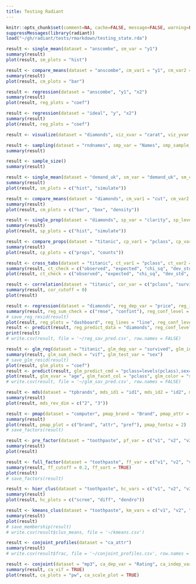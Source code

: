 ```yaml
---
title: Testing Radiant
---
```


```r
knitr::opts_chunk$set(comment=NA, cache=FALSE, message=FALSE, warning=FALSE)
suppressMessages(library(radiant))
load("~/gh/radiant/tests/rmarkdown/testing_state.rda")
```
```r
result <- single_mean(dataset = "anscombe", sm_var = "y1")
summary(result)
plot(result, sm_plots = "hist")
```

```r
result <- compare_means(dataset = "anscombe", cm_var1 = "y1", cm_var2 = c("x2", "y3"), cm_paired = "independent", cm_alternative = "two.sided", cm_sig_level = 0.95, cm_adjust = "none")
summary(result)
plot(result, cm_plots = "bar")
```

```r
result <- regression(dataset = "anscombe", "y1", "x2")
summary(result)
plot(result, reg_plots = "coef")
```


```r
result <- regression(dataset = "ideal", "y", "x2")
summary(result)
plot(result, reg_plots = "coef")
```

```r
result <- visualize(dataset = "diamonds", viz_xvar = "carat", viz_yvar = "price", viz_type = "scatter", viz_color = "clarity", viz_check = c("line", "loess"), viz_axes = c("log_x", "log_y"))
```

```r
result <- sampling(dataset = "rndnames", smp_var = "Names", smp_sample_size = 6)
summary(result)
```

```r
result <- sample_size()
summary(result)
```

```r
result <- single_mean(dataset = "demand_uk", sm_var = "demand_uk", sm_comp_value = 1750)
summary(result)
plot(result, sm_plots = c("hist", "simulate"))
```

```r
result <- compare_means(dataset = "diamonds", cm_var1 = "cut", cm_var2 = "price", cm_adjust = "bonf")
summary(result)
plot(result, cm_plots = c("bar", "box", "density"))
```

```r
result <- single_prop(dataset = "diamonds", sp_var = "clarity", sp_levels = "I1", sp_comp_value = 0.05)
summary(result)
plot(result, sp_plots = c("hist", "simulate"))
```

```r
result <- compare_props(dataset = "titanic", cp_var1 = "pclass", cp_var2 = "survived", cp_levels = "Yes")
summary(result)
plot(result, cp_plots = c("props", "counts"))
```

```r
result <- cross_tabs(dataset = "titanic", ct_var1 = "pclass", ct_var2 = "survived")
summary(result, ct_check = c("observed", "expected", "chi_sq", "dev_std", "dev_perc"))
plot(result, ct_check = c("observed", "expected", "chi_sq", "dev_std", "dev_perc"))
```

```r
result <- correlation(dataset = "titanic", cor_var = c("pclass", "survived", "sex", "age", "sibsp", "parch"))
summary(result, cor_cutoff = 0)
plot(result)
```

```r
result <- regression(dataset = "diamonds", reg_dep_var = "price", reg_indep_var = c("carat", "clarity"))
summary(result, reg_sum_check = c("rmse", "confint"), reg_conf_level = 0.99)
# save_reg_resid(result)
plot(result, reg_plots = "dashboard", reg_lines = "line", reg_conf_level = 0.99)
result <- predict(result, reg_predict_data = "diamonds", reg_conf_level = 0.99, reg_save_pred = TRUE)
print(result)
# write.csv(result, file = '~/reg_sav_pred.csv', row.names = FALSE)
```

```r
result <- glm_reg(dataset = "titanic", glm_dep_var = "survived", glm_indep_var = c("pclass", "sex", "age"), glm_levels = "Yes", glm_int_var = "pclass:sex")
summary(result, glm_sum_check = "vif", glm_test_var = "sex")
# save_glm_resid(result)
plot(result, glm_plots = "coef")
result <- predict(result, glm_predict_cmd = "pclass=levels(pclass),sex=levels(sex),age=seq(0,100,20)")
plot(result, glm_xvar = "age", glm_facet_col = "pclass", glm_color = "sex")
# write.csv(result, file = '~/glm_sav_pred.csv', row.names = FALSE)
```

```r
result <- mds(dataset = "tpbrands", mds_id1 = "id1", mds_id2 = "id2", mds_dis = "dissimilarity", mds_method = "non-metric", mds_dim_number = "3")
summary(result)
plot(result, mds_rev_dim = c("2", "3"))
```

```r
result <- pmap(dataset = "computer", pmap_brand = "Brand", pmap_attr = c("HighEnd", "Stylish", "Modern", "Value", "Dated", "Innovative"), pmap_pref = "Business", pmap_dim_number = "3")
summary(result)
plot(result, pmap_plot = c("brand", "attr", "pref"), pmap_fontsz = 2)
# save_factors(result)
```

```r
result <- pre_factor(dataset = "toothpaste", pf_var = c("v1", "v2", "v3", "v4", "v5", "v6"))
summary(result)
plot(result)
```

```r
result <- full_factor(dataset = "toothpaste", ff_var = c("v1", "v2", "v3", "v4", "v5", "v6"))
summary(result, ff_cutoff = 0.2, ff_sort = TRUE)
plot(result)
# save_factors(result)
```

```r
result <- hier_clus(dataset = "toothpaste", hc_vars = c("v1", "v2", "v3", "v4", "v5", "v6"))
summary(result)
plot(result, hc_plots = c("scree", "diff", "dendro"))
```

```r
result <- kmeans_clus(dataset = "toothpaste", km_vars = c("v1", "v2", "v3", "v4", "v5", "v6"), km_nr_clus = 3)
summary(result)
plot(result)
# save_membership(result)
# write.csv(result$clus_means, file = '~/kmeans.csv')
```

```r
result <- conjoint_profiles(dataset = "ca_attr")
summary(result)
# write.csv(result$frac, file = '~/conjoint_profiles.csv', row.names = FALSE)
```

```r
result <- conjoint(dataset = "mp3", ca_dep_var = "Rating", ca_indep_var = c("Memory", "Radio", "Size", "Price", "Shape"))
summary(result, ca_vif = TRUE)
plot(result, ca_plots = "pw", ca_scale_plot = TRUE)
```


